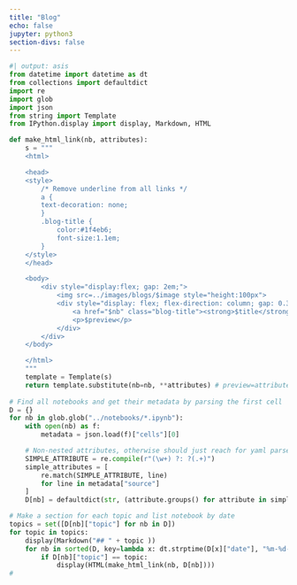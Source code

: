 ```yaml
---
title: "Blog"
echo: false
jupyter: python3
section-divs: false
---
```


```python
#| output: asis
from datetime import datetime as dt
from collections import defaultdict
import re
import glob
import json
from string import Template
from IPython.display import display, Markdown, HTML

def make_html_link(nb, attributes):
    s = """
    <html>

    <head>
    <style>
        /* Remove underline from all links */
        a {
        text-decoration: none;
        }
        .blog-title {
            color:#1f4eb6;
            font-size:1.1em;
        }
    </style>
    </head>

    <body>
        <div style="display:flex; gap: 2em;">
            <img src=../images/blogs/$image style="height:100px">
            <div style="display: flex; flex-direction: column; gap: 0.3em;">
                <a href="$nb" class="blog-title"><strong>$title</strong></a>
                <p>$preview</p>
            </div>
        </div>
    </body>

    </html>
    """
    template = Template(s)
    return template.substitute(nb=nb, **attributes) # preview=attributes["preview"], image=attributes["image"], title=attributes["title"])
                
# Find all notebooks and get their metadata by parsing the first cell
D = {}
for nb in glob.glob("../notebooks/*.ipynb"):
    with open(nb) as f:
        metadata = json.load(f)["cells"][0]

    # Non-nested attributes, otherwise should just reach for yaml parser.
    SIMPLE_ATTRIBUTE = re.compile(r"(\w+) ?: ?(.+)")
    simple_attributes = [
        re.match(SIMPLE_ATTRIBUTE, line)
        for line in metadata["source"]
    ]
    D[nb] = defaultdict(str, (attribute.groups() for attribute in simple_attributes if attribute is not None))

# Make a section for each topic and list notebook by date
topics = set([D[nb]["topic"] for nb in D])
for topic in topics:
    display(Markdown("## " + topic ))
    for nb in sorted(D, key=lambda x: dt.strptime(D[x]["date"], "%m-%d-%Y"), reverse=True):
        if D[nb]["topic"] == topic:
            display(HTML(make_html_link(nb, D[nb])))
# 
```
